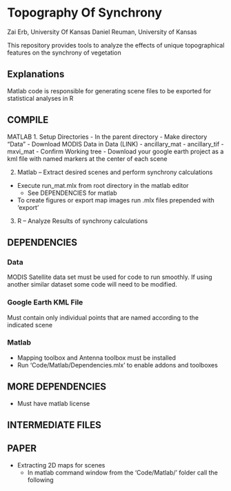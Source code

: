 # Topography Of Synchrony

Zai Erb, University Of Kansas
Daniel Reuman, University of Kansas

This repository provides tools to analyze the effects of unique topographical
features on the synchrony of vegetation

## Explanations
Matlab code is responsible for generating scene files to be exported for statistical analyses in R

## COMPILE
MATLAB
1. Setup Directories
  - In the parent directory
    - Make directory "Data"
    - Download MODIS Data in Data (LINK)
      - ancillary_mat
      - ancillary_tif
      - mxvi_mat
    - Confirm Working tree
  - Download your google earth project as a kml file with named markers at the
    center of each scene


2. Matlab -- Extract desired scenes and perform synchrony calculations
  - Execute run_mat.mlx from root directory in the matlab editor
    - See DEPENDENCIES for matlab
  - To create figures or export map images run .mlx files prepended with 'export'

3. R -- Analyze Results of synchrony calculations


## DEPENDENCIES

### Data
MODIS Satellite data set must be used for code to run smoothly. If using another
similar dataset some code will need to be modified.

### Google Earth KML File
Must contain only individual points that are named according to the indicated
scene

### Matlab
- Mapping toolbox and Antenna toolbox must be installed
- Run 'Code/Matlab/Dependencies.mlx' to enable addons and toolboxes


## MORE DEPENDENCIES

- Must have matlab license

## INTERMEDIATE FILES


## PAPER  ##
- Extracting 2D maps for scenes
  - In matlab command window from the 'Code/Matlab/' folder call the following
